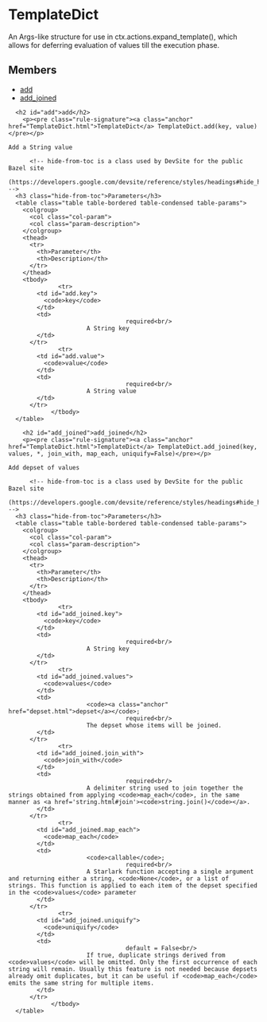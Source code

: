 <html devsite>
<head>
  <meta name="project_path" value="/_project.yaml">
  <meta name="book_path" value="/versions/6.4.0/_book.yaml">
</head>
<body>

<h1 class="page-title" id="modules.TemplateDict">TemplateDict</h1>

<!-- {% raw %} -->

An Args-like structure for use in ctx.actions.expand_template(), which allows for deferring evaluation of values till the execution phase.

<h2>Members</h2>
<ul>
    <li>
    <a href="#add">add</a>
  </li>
      <li>
    <a href="#add_joined">add_joined</a>
  </li>
  </ul>

      <h2 id="add">add</h2>
        <p><pre class="rule-signature"><a class="anchor" href="TemplateDict.html">TemplateDict</a> TemplateDict.add(key, value)</pre></p>

    Add a String value

          <!-- hide-from-toc is a class used by DevSite for the public Bazel site
      (https://developers.google.com/devsite/reference/styles/headings#hide_headings_from_the_toc) -->
      <h3 class="hide-from-toc">Parameters</h3>
      <table class="table table-bordered table-condensed table-params">
        <colgroup>
          <col class="col-param">
          <col class="param-description">
        </colgroup>
        <thead>
          <tr>
            <th>Parameter</th>
            <th>Description</th>
          </tr>
        </thead>
        <tbody>
                  <tr>
            <td id="add.key">
              <code>key</code>
            </td>
            <td>
                                     required<br/>
                          A String key
            </td>
          </tr>
                  <tr>
            <td id="add.value">
              <code>value</code>
            </td>
            <td>
                                     required<br/>
                          A String value
            </td>
          </tr>
                </tbody>
      </table>

        <h2 id="add_joined">add_joined</h2>
        <p><pre class="rule-signature"><a class="anchor" href="TemplateDict.html">TemplateDict</a> TemplateDict.add_joined(key, values, *, join_with, map_each, uniquify=False)</pre></p>

    Add depset of values

          <!-- hide-from-toc is a class used by DevSite for the public Bazel site
      (https://developers.google.com/devsite/reference/styles/headings#hide_headings_from_the_toc) -->
      <h3 class="hide-from-toc">Parameters</h3>
      <table class="table table-bordered table-condensed table-params">
        <colgroup>
          <col class="col-param">
          <col class="param-description">
        </colgroup>
        <thead>
          <tr>
            <th>Parameter</th>
            <th>Description</th>
          </tr>
        </thead>
        <tbody>
                  <tr>
            <td id="add_joined.key">
              <code>key</code>
            </td>
            <td>
                                     required<br/>
                          A String key
            </td>
          </tr>
                  <tr>
            <td id="add_joined.values">
              <code>values</code>
            </td>
            <td>
                          <code><a class="anchor" href="depset.html">depset</a></code>;
                                     required<br/>
                          The depset whose items will be joined.
            </td>
          </tr>
                  <tr>
            <td id="add_joined.join_with">
              <code>join_with</code>
            </td>
            <td>
                                     required<br/>
                          A delimiter string used to join together the strings obtained from applying <code>map_each</code>, in the same manner as <a href='string.html#join'><code>string.join()</code></a>.
            </td>
          </tr>
                  <tr>
            <td id="add_joined.map_each">
              <code>map_each</code>
            </td>
            <td>
                          <code>callable</code>;
                                     required<br/>
                          A Starlark function accepting a single argument and returning either a string, <code>None</code>, or a list of strings. This function is applied to each item of the depset specified in the <code>values</code> parameter
            </td>
          </tr>
                  <tr>
            <td id="add_joined.uniquify">
              <code>uniquify</code>
            </td>
            <td>
                                     default = False<br/>
                          If true, duplicate strings derived from <code>values</code> will be omitted. Only the first occurrence of each string will remain. Usually this feature is not needed because depsets already omit duplicates, but it can be useful if <code>map_each</code> emits the same string for multiple items.
            </td>
          </tr>
                </tbody>
      </table>


</body>
</html>

<!-- {% endraw %} -->
